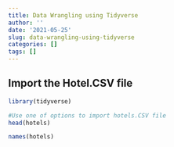 ```yaml
---
title: Data Wrangling using Tidyverse
author: ''
date: '2021-05-25'
slug: data-wrangling-using-tidyverse
categories: []
tags: []
---
```


## Import the Hotel.CSV file

```r


library(tidyverse)

#Use one of options to import hotels.CSV file
head(hotels)

names(hotels)

```